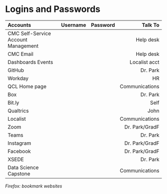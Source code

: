 # Logins and Passwords

|Accounts                           |Username |Password |Talk To       |
|:----------------------------------|:-------:|:-------:|-------------:|
|CMC Self-Service Account Management|         |         |Help desk     |        
|CMC Email                          |         |         |Help desk     |  
|Dashboards Events                  |         |         |Localist acct |   
|GitHub                             |         |         |Dr. Park      |
|Workday                            |         |         |HR            |
|QCL Home page                      |         |         |Communications|
|Box                                |         |         |Dr. Park      |
|Bit.ly                             |         |         |Self          |
|Qualtrics                          |         |         |John          |
|Localist                           |         |         |Communications|
|Zoom                               |         |         |Dr. Park/GradF|
|Teams                              |         |         |Dr. Park      |
|Instagram                          |         |         |Dr. Park/GradF|
|Facebook                           |         |         |Dr. Park/GradF|
|XSEDE                              |         |         |Dr. Park      |
|Data Science Capstone              |         |         |Communications|

_Firefox: bookmark websites_
